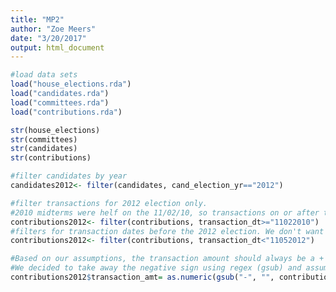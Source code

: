 ```yaml
---
title: "MP2"
author: "Zoe Meers"
date: "3/20/2017"
output: html_document
---
```

```r
#load data sets
load("house_elections.rda")
load("candidates.rda")
load("committees.rda")
load("contributions.rda")
```
```r
str(house_elections)
str(committees)
str(candidates)
str(contributions)
```



```r
#filter candidates by year
candidates2012<- filter(candidates, cand_election_yr=="2012") 
```
```r
#filter transactions for 2012 election only.
#2010 midterms were helf on the 11/02/10, so transactions on or after this date are most likely for 2012
contributions2012<- filter(contributions, transaction_dt>="11022010")
#filters for transaction dates before the 2012 election. We don't want contributions for the 2014 midterms.
contributions2012<- filter(contributions, transaction_dt<"11052012")
```
```r
#Based on our assumptions, the transaction amount should always be a + number. The data does not look clean (many transaction amounts are - amounts)
#We decided to take away the negative sign using regex (gsub) and assume that was the amount the person contributed
contributions2012$transaction_amt= as.numeric(gsub("-", "", contributions2012$transaction_amt))
```

```r

```


